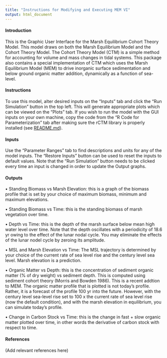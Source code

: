 ```yaml
---
title: "Instructions for Modifying and Executing MEM VI"
output: html_document
---
```


#### __Introduction__
This is the Graphic User Interface for the Marsh Equilibrium Cohort Theory Model. This model draws on both the Marsh Equilibrium Model and the Cohort Theory Model. The Cohort Theory Model (CTM) is a simple method for accounting for volume and mass changes in tidal systems. This package also contains a special implementation of CTM which uses the Marsh Equilibrium Model (MEM) to drive inorganic surface sedimentation and below ground organic matter addition, dynamically as a function of sea-level.

#### __Instructions__

To use this model, alter desired inputs on the "Inputs" tab and click the "Run Simulation" button in the top left. This will generate appropriate plots which can be viewed on the "Plots" tab. If you wish to run the model with the GUI inputs on your own machine, copy the code from the "R Code for Parameterization" tab after making sure the rCTM library is properly installed (see [README.md](https://github.com/tilbud/rCTM/blob/master/README.md)).

#### __Inputs__

Use the "Parameter Ranges" tab to find descriptions and units for any of the model inputs. The "Restore Inputs" button can be used to reset the inputs to default values. Note that the "Run Simulation" button needs to be clicked every time an input is changed in order to update the Output graphs.

#### __Outputs__

• Standing Biomass vs Marsh Elevation:  this is a graph of the biomass profile that is set by your choice of maximum biomass, minimum and maximum elevations.

• Standing Biomass vs Time:  this is the standing biomass of marsh vegetation over time.

• Depth vs Time:  this is the depth of the marsh surface below mean high water level over time. Note that the depth oscillates with a periodicity of 18.6 yr owing to the effect of the lunar nodal cycle.  You may eliminate the effects of the lunar nodel cycle by zeroing its amplitude.

• MSL and Marsh Elevation vs Time:  The MSL trajectory is determined by your choice of the current rate of sea level rise and the century level sea level.  Marsh elevation is a prediction.

• Organic Matter vs Depth:  this is the concentration of sediment organic matter (% of dry weight) vs sediment depth.  This is computed using sediment cohort theory (Morris and Bowden 1986).  This is a recent  addtion to MEM.  The organic matter profile that is plotted is not today's profile.  Rather, it is a forecast of the profile 100 yr into the future.   However, with the century level sea-level rise set to 100 x the current rate of sea level rise (now the default condition), and with the marsh elevation in equilibrium, you can simulate today's profile.

• Change in Carbon Stock vs Time:  this is the change in fast + slow organic matter plotted over time, in other words the derivative of carbon stock with respect to time.

#### __References__

(Add relevant references here)
